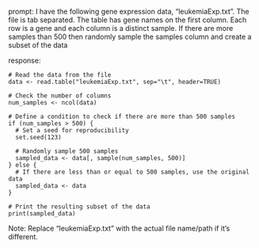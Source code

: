 prompt:
I have the following gene expression data, "leukemiaExp.txt". The file is tab separated. The table has gene names on the first column. Each row is a gene and each column is a distinct sample.  If there are more samples than 500 then randomly sample the samples column and create a subset of the data

response:
```
# Read the data from the file
data <- read.table("leukemiaExp.txt", sep="\t", header=TRUE)

# Check the number of columns
num_samples <- ncol(data)

# Define a condition to check if there are more than 500 samples
if (num_samples > 500) {
  # Set a seed for reproducibility
  set.seed(123)
  
  # Randomly sample 500 samples
  sampled_data <- data[, sample(num_samples, 500)]
} else {
  # If there are less than or equal to 500 samples, use the original data
  sampled_data <- data
}

# Print the resulting subset of the data
print(sampled_data)
```
Note: Replace "leukemiaExp.txt" with the actual file name/path if it's different.
